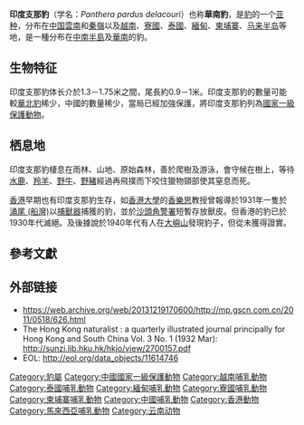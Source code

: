 {{Subspeciesbox
| status = VU
| status_system = iucn3.1
| status_ref = {{r|iucn}}
| image = Indochinese leopard.jpg
| image_caption = 
| genus = Panthera
| species =pardus
| species link= 豹
| subspecies = delacouri
| authority = [[Reginald_Innes_Pocock|Pocock]], 1930
}}
'''印度支那豹'''（学名：''Panthera pardus delacouri''）也称'''華南豹'''，是[[豹|豹]]的一个[[亚种|亚种]]，分布在[[中国|中国]][[雲南|雲南]]和[[秦嶺|秦嶺]]以及[[越南|越南]]、[[寮國|寮國]]、[[泰國|泰國]]、[[緬甸|緬甸]]、[[柬埔寨|柬埔寨]]、[[马来半岛|马来半岛]]等地，是一種分布在[[中南半島|中南半島]]及[[華南|華南]]的豹。
==生物特征==
印度支那豹体长介於1.3－1.75米之間，尾長約0.9－1米。印度支那豹的數量可能較[[華北豹|華北豹]]稀少，中國的數量稀少，當局已經加強保護，將印度支那豹列為[[國家一級保護動物|國家一級保護動物]]。
==栖息地==
印度支那豹棲息在雨林、山地、原始森林，善於爬樹及游泳，會守候在樹上，等待[[水鹿|水鹿]]、[[羚羊|羚羊]]、[[野牛|野牛]]、[[野豬|野豬]]經過再飛撲而下咬住獵物頸部使其窒息而死。

[[香港|香港]]早期也有印度支那豹生存，如[[香港大學|香港大學]]的[[香樂思|香樂思]]教授曾報導於1931年一隻於[[涌尾_(船灣)|涌尾 (船灣)]]以[[捕獸器|捕獸器]]捕獲的豹，並於[[沙頭角警署|沙頭角警署]]短暫存放獸皮。但香港的豹已於1930年代滅絕。及後據說於1940年代有人在[[大嶼山|大嶼山]]發現豹子，但從未獲得證實。

==參考文獻==
{{reflist|refs=
<ref name=iucn>Stein, A.B., Athreya, V., Gerngross, P., Balme, G., Henschel, P., Karanth, U., Miquelle, D., Rostro-Garcia, S., Kamler, J.F., Laguardia, A., Khorozyan, I. & Ghoddousi, A. 2016. ''Panthera pardus'' (errata version published in 2016). The IUCN Red List of Threatened Species 2016: e.T15954A102421779. http://dx.doi.org/10.2305/IUCN.UK.2016-1.RLTS.T15954A50659089.en. Downloaded on 23 March 2018.</ref>
}}
==外部链接==
*https://web.archive.org/web/20131219170600/http://mp.gscn.com.cn/2011/0518/626.html
*The Hong Kong naturalist : a quarterly illustrated journal principally for Hong Kong and South China Vol. 3 No. 1 (1932 Mar): http://sunzi.lib.hku.hk/hkjo/view/2700157.pdf
*EOL: http://eol.org/data_objects/11614746 {{Wayback|url=http://eol.org/data_objects/11614746 |date=20181022031735 }}
{{Taxonbar|from=Q153061}}

[[Category:豹屬|Category:豹屬]]
[[Category:中國國家一級保護動物|Category:中國國家一級保護動物]]
[[Category:越南哺乳動物|Category:越南哺乳動物]]
[[Category:泰國哺乳動物|Category:泰國哺乳動物]]
[[Category:緬甸哺乳動物|Category:緬甸哺乳動物]]
[[Category:寮國哺乳動物|Category:寮國哺乳動物]]
[[Category:柬埔寨哺乳動物|Category:柬埔寨哺乳動物]]
[[Category:中國哺乳動物|Category:中國哺乳動物]]

[[Category:香港動物|Category:香港動物]]
[[Category:馬來西亞哺乳動物|Category:馬來西亞哺乳動物]]
[[Category:云南动物|Category:云南动物]]